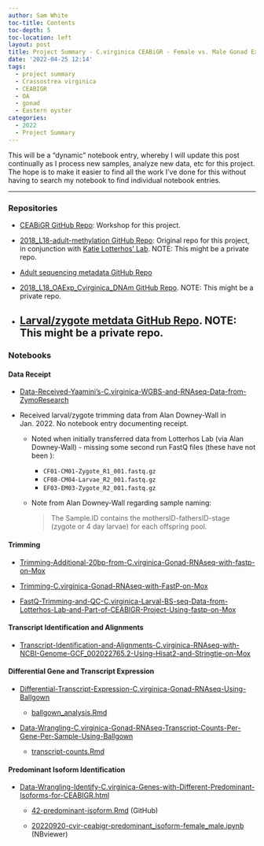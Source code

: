 ```yaml
---
author: Sam White
toc-title: Contents
toc-depth: 5
toc-location: left
layout: post
title: Project Summary - C.virginica CEABiGR - Female vs. Male Gonad Exposed to OA
date: '2022-04-25 12:14'
tags: 
  - project summary
  - Crassostrea virginica
  - CEABIGR
  - OA
  - gonad
  - Eastern oyster
categories: 
  - 2022
  - Project Summary
---
```

This will be a “dynamic” notebook entry, whereby I will update this post continually as I process new samples, analyze new data, etc for this project. The hope is to make it easier to find all the work I’ve done for this without having to search my notebook to find individual notebook entries.

---

### Repositories

- [CEABiGR GitHub Repo](https://github.com/sr320/ceabigr): Workshop for this project.

- [2018_L18-adult-methylation GitHub Repo](https://github.com/epigeneticstoocean/2018_L18-adult-methylation): Original repo for this project, in conjunction with [Katie Lotterhos' Lab](https://cos.northeastern.edu/people/katie-lotterhos/). NOTE: This might be a private repo.

- [Adult sequencing metadata GitHub Repo](https://github.com/RobertsLab/project-oyster-comparative-omics/tree/master/metadata)

- [2018_L18_OAExp_Cvirginica_DNAm GitHub Repo](https://github.com/epigeneticstoocean/2018_L18_OAExp_Cvirginica_DNAm/blob/main/data/L18_larvae_meta.csv). NOTE: This might be a private repo.

- [Larval/zygote metdata GitHub Repo](https://github.com/epigeneticstoocean/2018_L18_OAExp_Cvirginica_DNAm/blob/main/data/L18_larvae_meta.csv). NOTE: This might be a private repo.
---

### Notebooks

#### Data Receipt

- [Data-Received-Yaamini's-C.virginica-WGBS-and-RNAseq-Data-from-ZymoResearch](https://robertslab.github.io/sams-notebook/posts/2021/2021-05-28-Data-Received---Yaaminis-C.virginica-WGBS-and-RNAseq-Data-from-ZymoResearch/)

- Received larval/zygote trimming data from Alan Downey-Wall in Jan. 2022. No notebook entry documenting receipt.

  - Noted when initially transferred data from Lotterhos Lab (via Alan Downey-Wall) - missing some second run FastQ files (these have not been ):

    - `CF01-CM01-Zygote_R1_001.fastq.gz`
    - `CF08-CM04-Larvae_R2_001.fastq.gz`
    - `EF03-EM03-Zygote_R2_001.fastq.gz`  

  - Note from Alan Downey-Wall regarding sample naming:

    >  The Sample.ID​ contains the mothersID-fathersID-stage (zygote or 4 day larvae) for each offspring pool.

#### Trimming

- [Trimming-Additional-20bp-from-C.virginica-Gonad-RNAseq-with-fastp-on-Mox](https://robertslab.github.io/sams-notebook/posts/2022/2022-02-24-Trimming---Additional-20bp-from-C.virginica-Gonad-RNAseq-with-fastp-on-Mox/)

- [Trimming-C.virginica-Gonad-RNAseq-with-FastP-on-Mox](https://robertslab.github.io/sams-notebook/posts/2021/2021-07-14-Trimming---C.virginica-Gonad-RNAseq-with-FastP-on-Mox/)

- [FastQ-Trimming-and-QC-C.virginica-Larval-BS-seq-Data-from-Lotterhos-Lab-and-Part-of-CEABIGR-Project-Using-fastp-on-Mox](https://robertslab.github.io/sams-notebook/posts/2022/2022-08-29-FastQ-Trimming-and-QC---C.virginica-Larval-BS-seq-Data-from-Lotterhos-Lab-and-Part-of-CEABIGR-Project-Using-fastp-on-Mox/)

#### Transcript Identification and Alignments
- [Transcript-Identification-and-Alignments-C.virginica-RNAseq-with-NCBI-Genome-GCF_002022765.2-Using-Hisat2-and-Stringtie-on-Mox](https://robertslab.github.io/sams-notebook/posts/2022/2022-02-25-Transcript-Identification-and-Alignments---C.virginica-RNAseq-with-NCBI-Genome-GCF_002022765.2-Using-Hisat2-and-Stringtie-on-Mox/)

#### Differential Gene and Transcript Expression

- [Differential-Transcript-Expression-C.virginica-Gonad-RNAseq-Using-Ballgown](https://robertslab.github.io/sams-notebook/posts/2021/2021-10-26-Differential-Transcript-Expression---C.virginica-Gonad-RNAseq-Using-Ballgown/)

  - [ballgown_analysis.Rmd](https://github.com/epigeneticstoocean/2018_L18-adult-methylation/blob/main/code/ballgown_analysis.Rmd)

- [Data-Wrangling-C.virginica-Gonad-RNAseq-Transcript-Counts-Per-Gene-Per-Sample-Using-Ballgown](https://robertslab.github.io/sams-notebook/posts/2022/2022-01-27-Data-Wrangling---C.virginica-Gonad-RNAseq-Transcript-Counts-Per-Gene-Per-Sample-Using-Ballgown/)

  - [transcript-counts.Rmd](https://github.com/epigeneticstoocean/2018_L18-adult-methylation/blob/main/code/transcript-counts.Rmd)

#### Predominant Isoform Identification

- [Data-Wrangling-Identify-C.virginica-Genes-with-Different-Predominant-Isoforms-for-CEABIGR.html](https://robertslab.github.io/sams-notebook/posts/2022/2022-09-20-Data-Wrangling---Identify-C.virginica-Genes-with-Different-Predominant-Isoforms-for-CEABIGR/)

  - [42-predominant-isoform.Rmd](https://github.com/sr320/ceabigr/blob/main/code/42-predominant-isoform.Rmd) (GitHub)

  - [20220920-cvir-ceabigr-predominant_isoform-female_male.ipynb](https://nbviewer.org/github/sr320/ceabigr/blob/main/code/20220920-cvir-ceabigr-predominant_isoform-female_male.ipynb) (NBviewer)